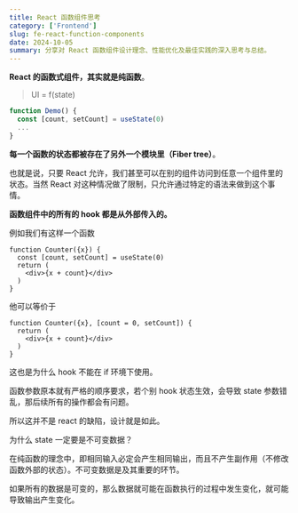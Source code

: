 ```yaml
---
title: React 函数组件思考
category: ['Frontend']
slug: fe-react-function-components
date: 2024-10-05
summary: 分享对 React 函数组件设计理念、性能优化及最佳实践的深入思考与总结。
---
```



**React 的函数式组件，其实就是纯函数**。

> UI = f(state)

```ts
function Demo() {
  const [count, setCount] = useState(0)
  ...
}
```

**每一个函数的状态都被存在了另外一个模块里（Fiber tree）**。

也就是说，只要 React 允许，我们甚至可以在别的组件访问到任意一个组件里的状态。当然 React 对这种情况做了限制，只允许通过特定的语法来做到这个事情。

**函数组件中的所有的 hook 都是从外部传入的。**



例如我们有这样一个函数

```tsx
function Counter({x}) {
  const [count, setCount] = useState(0)
  return (
    <div>{x + count}</div>
  )
}
```

他可以等价于

```tsx
function Counter({x}, [count = 0, setCount]) {
  return (
    <div>{x + count}</div>
  )
}
```



这也是为什么 hook 不能在 if 环境下使用。

函数参数原本就有严格的顺序要求，若个别 hook 状态生效，会导致 state 参数错乱，那后续所有的操作都会有问题。

所以这并不是 react 的缺陷，设计就是如此。



为什么 state 一定要是不可变数据？

在纯函数的理念中，即相同输入必定会产生相同输出，而且不产生副作用（不修改函数外部的状态）。不可变数据是及其重要的环节。

如果所有的数据是可变的，那么数据就可能在函数执行的过程中发生变化，就可能导致输出产生变化。


